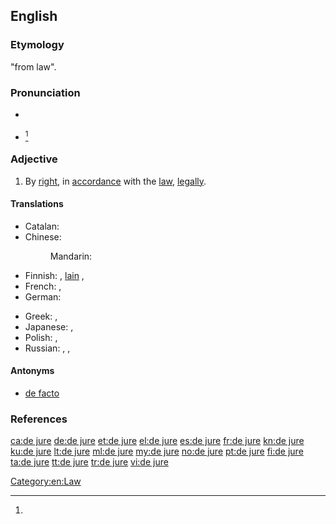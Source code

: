 ==English==
{{wikipedia}}

===Etymology===
{{etyl|la|en}} "from law".

===Pronunciation===
* {{a|US}} {{IPA|/deɪ ˈd͡ʒʊɹi/<ref name="OALD8">[http://oald8.oxfordlearnersdictionaries.com/dictionary/de-jure]</ref>|/deɪ ˈd͡ʒʊəɹeɪ/<ref>{{R:Dictionary.com}}</ref>|/di ˈd͡ʒʊɹi/}}
* {{a|UK}} {{IPA|/deɪ ˈd͡ʒʊəɹi/}}<ref name="OALD8"></ref>
<!--
some places also {{IPA|/deɪ ˈjʊəɹeɪ/}}?
US also {{IPA|/di ˈd͡ʒʊɹ/|/di ˈʒʊɹ/}}?
-->{{attention|en}}<!--check the pronunciations, sort them-->

===Adjective===
{{en-adj|head=[[de]] [[jure]]|-}}

# By [[right]], in [[accordance]] with the [[law]], [[legally]].

====Translations====
{{trans-top|by right}}
* Catalan: {{t|ca|de iure}}
* Chinese:
*: Mandarin: {{t|cmn|法律|tr=ànzhào fǎlǜ|alt=按照法律|sc=Hani}}
* Finnish: {{t+|fi|de jure}}, [[laki#Finnish|lain]] {{t+|fi|mukaan}}, {{t-|fi|laillisesti}}
* French: {{t+|fr|de jure}}, {{t+|fr|de droit}}
* German: {{t+|de|de jure}}
{{trans-mid}}
* Greek: {{t+|el|αυτοδικαίως|tr=aftodikaíos|sc=Grek}}, {{t-|el|εκ του νόμου|tr=ek tou nómou|sc=Grek}}
* Japanese: {{t-|ja|デ・ジュリ|tr=de-juri|sc=Jpan}}, {{t-|ja|法律上|tr=ほうりつじょうの, hōritsujō no|alt=法律上の|sc=Jpan}}
* Polish: {{t-|pl|wedle prawa}}, {{t-|pl|de jure}}
* Russian: {{t+|ru|де-юре|tr=dɛ-júrɛ|sc=Cyrl}}, {{t+|ru|юридический|tr=juridíčeskij|sc=Cyrl}}, {{t+|ru|право|tr=po právu|alt=по праву|sc=Cyrl}}
{{trans-bottom}}

====Antonyms====
* [[de facto]]

===References===
<references/>

[[Category:en:Law]]

[[ca:de jure]]
[[de:de jure]]
[[et:de jure]]
[[el:de jure]]
[[es:de jure]]
[[fr:de jure]]
[[kn:de jure]]
[[ku:de jure]]
[[lt:de jure]]
[[ml:de jure]]
[[my:de jure]]
[[no:de jure]]
[[pt:de jure]]
[[fi:de jure]]
[[ta:de jure]]
[[tt:de jure]]
[[tr:de jure]]
[[vi:de jure]]